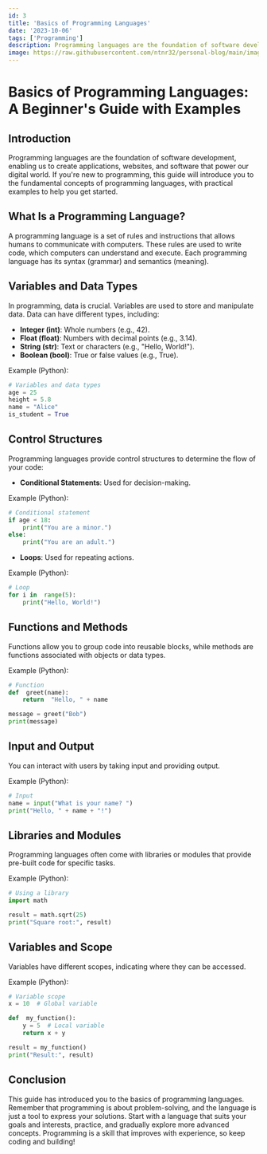 ---
id: 3
title: 'Basics of Programming Languages'
date: '2023-10-06'
tags: ['Programming']
description: Programming languages are the foundation of software development, enabling us to create applications, websites, and software that power our digital world. If you're new to programming, this guide will introduce you to the fundamental concepts of programming languages, with practical examples to help you get started.
image: https://raw.githubusercontent.com/ntnr32/personal-blog/main/images/1/cover.jpg
---
# Basics of Programming Languages: A Beginner's Guide with Examples

## Introduction

Programming languages are the foundation of software development, enabling us to create applications, websites, and software that power our digital world. If you're new to programming, this guide will introduce you to the fundamental concepts of programming languages, with practical examples to help you get started.

## What Is a Programming Language?

A programming language is a set of rules and instructions that allows humans to communicate with computers. These rules are used to write code, which computers can understand and execute. Each programming language has its syntax (grammar) and semantics (meaning).

## Variables and Data Types

In programming, data is crucial. Variables are used to store and manipulate data. Data can have different types, including:

-   **Integer (int)**: Whole numbers (e.g., 42).
-   **Float (float)**: Numbers with decimal points (e.g., 3.14).
-   **String (str)**: Text or characters (e.g., "Hello, World!").
-   **Boolean (bool)**: True or false values (e.g., True).

Example (Python):
```python
# Variables and data types 
age = 25 
height = 5.8 
name = "Alice" 
is_student = True
```

## Control Structures

Programming languages provide control structures to determine the flow of your code:

-   **Conditional Statements**: Used for decision-making.

Example (Python):
```python
# Conditional statement  
if age < 18: 
	print("You are a minor.") 
else: 
	print("You are an adult.")
```
-   **Loops**: Used for repeating actions.

Example (Python):
```python
# Loop  
for i in  range(5): 
	print("Hello, World!")
```
## Functions and Methods

Functions allow you to group code into reusable blocks, while methods are functions associated with objects or data types.

Example (Python):
```python
# Function  
def  greet(name): 
	return  "Hello, " + name 

message = greet("Bob") 
print(message)
```

## Input and Output

You can interact with users by taking input and providing output.

Example (Python):
```python
# Input 
name = input("What is your name? ") 
print("Hello, " + name + "!")
```

## Libraries and Modules

Programming languages often come with libraries or modules that provide pre-built code for specific tasks.

Example (Python):
```python
# Using a library  
import math 

result = math.sqrt(25) 
print("Square root:", result)
```

## Variables and Scope

Variables have different scopes, indicating where they can be accessed.

Example (Python):

```python
# Variable scope 
x = 10  # Global variable  

def  my_function(): 
	y = 5  # Local variable  
	return x + y 

result = my_function() 
print("Result:", result)
```

## Conclusion

This guide has introduced you to the basics of programming languages. Remember that programming is about problem-solving, and the language is just a tool to express your solutions. Start with a language that suits your goals and interests, practice, and gradually explore more advanced concepts. Programming is a skill that improves with experience, so keep coding and building!